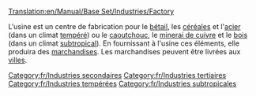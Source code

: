 [[Translation:en/Manual/Base Set/Industries/Factory]]

{{fr/Industries|image=en/Factory.png|nom=Usine
|climats=[[fr/Manual/Climat#Tempéré|Tempéré]], [[fr/Manual/Climat#Subtropical|Subtropical]]
|accepte=[[fr/Manual/Base Set/Cargos/Bétail|Bétail]], [[fr/Manual/Base Set/Cargos/Céréales|Céréales]], [[fr/Manual/Base Set/Cargos/Acier|Acier]] (climat tempéré seulement), [[fr/Manual/Base Set/Cargos/Caoutchouc|Caoutchouc]], [[fr/Manual/Base Set/Cargos/Minerai de cuivre|Minerai de cuivre]], [[fr/Manual/Base Set/Cargos/Bois|Bois]] (climat subtropical uniquement).
|produit=[[fr/Manual/Base Set/Cargos/Marchandises|Marchandises]]
|notes=Absent des climats [[fr/Manual/Climat#Subarctique|Subarctique]] ou [[fr/Manual/Climat#Pays des jouets|Pays des jouets]]
}}
[[Category:fr/Industries secondaires]]
[[Category:fr/Industries tertiaires]]
[[Category:fr/Industries tempérées]]
[[Category:fr/Industries subtropicales]]

L'usine est un centre de fabrication pour le [[fr/Manual/Base Set/Cargos/Bétail|bétail]], les [[fr/Manual/Base Set/Cargos/Céréales|céréales]] et l'[[fr/Manual/Base Set/Cargos/Acier|acier]] (dans un climat [[fr/Manual/Climat#Tempéré|tempéré]]) ou le [[fr/Caoutchouc|caoutchouc]], le [[fr/Manual/Base Set/Cargos/Minerai de cuivre|minerai de cuivre]] et le [[fr/Manual/Base Set/Cargos/Bois|bois]] (dans un climat [[fr/Manual/Climat#Subtropical|subtropical]]).
En fournissant à l'usine ces éléments, elle produira des [[fr/Manual/Base Set/Cargos/Marchandises|marchandises]]. Les marchandises peuvent être livrées aux [[fr/Manual/Ville|villes]].